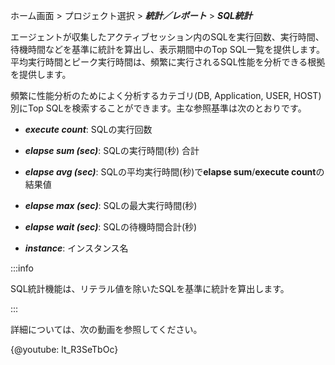 ホーム画面 > プロジェクト選択 > **_統計／レポート_** > **_SQL統計_**

エージェントが収集したアクティブセッション内のSQLを実行回数、実行時間、待機時間などを基準に統計を算出し、表示期間中のTop SQL一覧を提供します。平均実行時間とピーク実行時間は、頻繁に実行されるSQL性能を分析できる根拠を提供します。

頻繁に性能分析のためによく分析するカテゴリ(DB, Application, USER, HOST) 別にTop SQLを検索することができます。主な参照基準は次のとおりです。

- **_execute count_**: SQLの実行回数

- **_elapse sum (sec)_**: SQLの実行時間(秒) 合計

- **_elapse avg (sec)_**: SQLの平均実行時間(秒)で**elapse sum**/**execute count**の結果値

- **_elapse max (sec)_**: SQLの最大実行時間(秒)

- **_elapse wait (sec)_**: SQLの待機時間合計(秒)

- **_instance_**: インスタンス名

:::info

SQL統計機能は、リテラル値を除いたSQLを基準に統計を算出します。

:::

<Xclude product='postgresql,mysql'>

詳細については、次の動画を参照してください。

{@youtube: lt_R3SeTbOc}

</Xclude>
